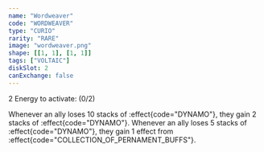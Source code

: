 ```yaml
---
name: "Wordweaver"
code: "WORDWEAVER"
type: "CURIO"
rarity: "RARE"
image: "wordweaver.png"
shape: [[1, 1], [1, 1]]
tags: ["VOLTAIC"]
diskSlot: 2
canExchange: false
---
```


2 Energy to activate: (0/2)

Whenever an ally loses 10 stacks of :effect{code="DYNAMO"}, they gain 2 stacks of :effect{code="DYNAMO"}. Whenever an ally loses 5 stacks of :effect{code="DYNAMO"}, they gain 1 effect from :effect{code="COLLECTION_OF_PERNAMENT_BUFFS"}.
